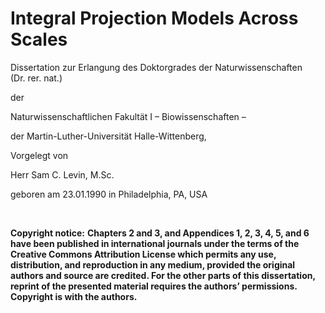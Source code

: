 \pagenumbering{gobble}

\bcenter

# Integral Projection Models Across Scales

Dissertation zur Erlangung des Doktorgrades der
Naturwissenschaften (Dr. rer. nat.)

der

Naturwissenschaftlichen Fakultät I – Biowissenschaften –

der Martin-Luther-Universität Halle-Wittenberg,

Vorgelegt von

Herr Sam C. Levin, M.Sc.

geboren am 23.01.1990 in Philadelphia, PA, USA

\ecenter

\newpage

\ 

\pagenumbering{arabic}

\newpage

```{=latex}

\tableofcontents

```

\newpage


**Copyright notice:** 
**Chapters 2 and 3, and Appendices 1, 2, 3, 4, 5, and 6 have been published in international journals under the terms of the Creative Commons Attribution License which permits any use, distribution, and reproduction in any medium, provided the original authors and source are credited. For the other parts of this dissertation, reprint of the presented material requires the authors' permissions. Copyright is with the authors.**
